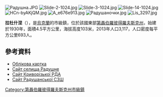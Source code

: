 {{No footnotes|time=2015-09-16T14:29:37+00:00}}
{{coord|47|49|24|N|33|29|37|E|scale:100000_region:UA|display=title}}

[[Image:Радушна.JPG|right]]
[[Image:Slide-2-1024.jpg|right]]
[[Image:Slide-3-1024.jpg|right]]
[[Image:Slide-14-1024.jpg|right]]
[[Image:HCn-byAKjQM.jpg|right]]
[[Image:A_e676e913.jpg|right]]
[[Image:Радушаночки.jpg|right]]
[[Image:Lis_3297.jpg|right]]

'''拉杜什涅'''（{{lang-uk|Радушне}}），是[[烏克蘭|烏克蘭]]的市級鎮，位於該國東部[[第聶伯羅彼得羅夫斯克州|第聶伯羅彼得羅夫斯克州]]，始建於1930年，面積4.5平方公里，海拔高度103米，2013年人口3,117，人口密度每平方公里693人。

==參考資料==
*[http://gska2.rada.gov.ua/pls/z7502/A005?rdat1=29.01.2010&rf7571=5356 Облікова картка]{{dead link|date=2017年12月 |bot=InternetArchiveBot |fix-attempted=yes }}
* [https://web.archive.org/web/20141218192740/http://radportal.pp.ua/ Сайт селища Радушне]
* [http://www.kriv-rn.dp.gov.ua/OBLADM/krog_rda.nsf/a57ed39423da8150c2257424002d84e8/9029e112ba635f4ec2257629005baad9?OpenDocument Сайт Криворізької РДА] {{Wayback|url=http://www.kriv-rn.dp.gov.ua/OBLADM/krog_rda.nsf/a57ed39423da8150c2257424002d84e8/9029e112ba635f4ec2257629005baad9?OpenDocument |date=20160305050958 }}
* [http://radschool.klasna.com/t Сайт Радушанської СЗШ]{{dead link|date=2018年3月 |bot=InternetArchiveBot |fix-attempted=yes }}

{{DEFAULTSORT:Радушне}}
[[Category:第聶伯羅彼得羅夫斯克州市級鎮|Category:第聶伯羅彼得羅夫斯克州市級鎮]]


{{Dnipropetrovsk-geo-stub}}